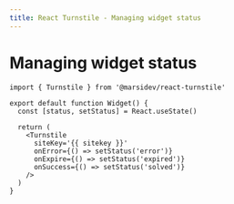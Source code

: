 ```yaml
---
title: React Turnstile - Managing widget status
---
```


# Managing widget status

```tsx
import { Turnstile } from '@marsidev/react-turnstile'

export default function Widget() {
  const [status, setStatus] = React.useState()

  return (
    <Turnstile
      siteKey='{{ sitekey }}'
      onError={() => setStatus('error')}
      onExpire={() => setStatus('expired')}
      onSuccess={() => setStatus('solved')}
    />
  )
}
```
